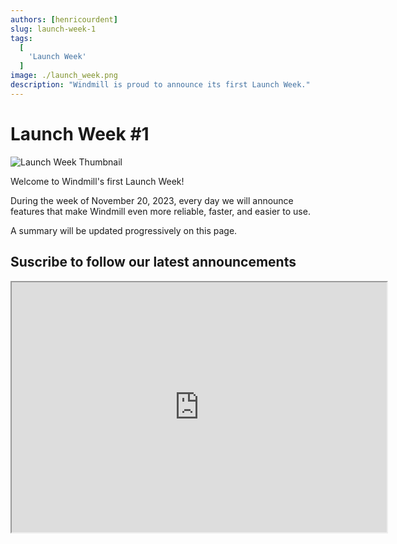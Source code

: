 ```yaml
---
authors: [henricourdent]
slug: launch-week-1
tags:
  [
    'Launch Week'
  ]
image: ./launch_week.png
description: "Windmill is proud to announce its first Launch Week."
---
```


# Launch Week #1

![Launch Week Thumbnail](./launch_week.png)

Welcome to Windmill's first Launch Week!

During the week of November 20, 2023, every day we will announce features that make Windmill even more reliable, faster, and easier to use.

A summary will be updated progressively on this page.

## Suscribe to follow our latest announcements

<iframe src="https://cdn.forms-content.sg-form.com/7c42148e-8396-11ee-ba6a-4e3b45e8beb1" width="600px" height="400px"></iframe>